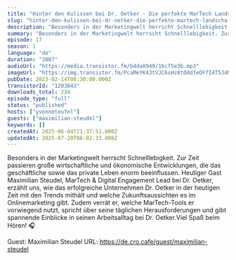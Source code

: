 ```yaml
---
title: "Hinter den Kulissen bei Dr. Oetker - Die perfekte MarTech Landschaft für internationalen Erfolg"
slug: "hinter-den-kulissen-bei-dr-oetker-die-perfekte-martech-landschaft-fur-deinen-internationalen-erfolg"
description: "Besonders in der Marketingwelt herrscht Schnelllebigkeit. Zur Zeit passieren große wirtschaftliche und ökonomische Entwicklungen, die das geschäftliche sowie das private Leben enorm beeinflussen. Heutiger Gast Maximilian Steudel, MarTech & Digital Engagement Lead bei Dr. Oetker, erzählt uns, wie das erfolgreiche Unternehmen Dr. Oetker in der heutigen Zeit mit den Trends mithält und welche Zukunftsaussichten es im Onlinemarketing gibt. Zudem verrät er, welche MarTech-Tools er vorwiegend nutzt, spricht über seine täglichen Herausforderungen und gibt spannende Einblicke in seinen Arbeitsalltag bei Dr. Oetker.Viel Spaß beim Hören! 🎧\n\nGuest: Maximilian Steudel\nURL: https://de.cro.cafe/guest/maximilian-steudel"
summary: "Besonders in der Marketingwelt herrscht Schnelllebigkeit. Zur Zeit passieren große wirtschaftliche und ökonomische Entwicklungen, die das geschäftliche sowie das private Leben enorm beeinflussen. Heutiger Gast Maximilian Steudel, MarTech & Digital Engagement Lead bei Dr. Oetker, erzählt uns, wie das erfolgreiche Unternehmen Dr. Oetker in der heutigen Zeit mit den Trends mithält und welche Zukunftsaussichten es im Onlinemarketing gibt. Zudem verrät er, welche MarTech-Tools er vorwiegend nutzt, spricht über seine täglichen Herausforderungen und gibt spannende Einblicke in seinen Arbeitsalltag bei Dr. Oetker.Viel Spaß beim Hören! 🎧\n\nGuest: Maximilian Steudel\nURL: https://de.cro.cafe/guest/maximilian-steudel"
episode: 17
season: 1
language: "de"
duration: "2087"
audioUrl: "https://media.transistor.fm/b4da8949/16cf5e3b.mp3"
imageUrl: "https://img.transistor.fm/PcaMeYK43tVJC6sHz8tOddfeOFfI4T5J4MqFB8mg5Ow/rs:fill:3000:3000:1/q:60/aHR0cHM6Ly9pbWct/dXBsb2FkLXByb2R1/Y3Rpb24udHJhbnNp/c3Rvci5mbS82NDhk/YzJjYTQ1MzE3YTRk/ZWEzNDFhMDRkMGJk/MTJlMS5wbmc.webp"
pubDate: 2023-02-14T08:30:00.000Z
transistorId: "1203843"
downloads_total: 234
episode_type: "full"
status: "published"
hosts: ["yvonneteufel"]
guests: ["maximilian-steudel"]
keywords: []
createdAt: 2025-06-04T21:37:51.000Z
updatedAt: 2025-07-20T06:02:33.000Z
---
```


Besonders in der Marketingwelt herrscht Schnelllebigkeit. Zur Zeit passieren große wirtschaftliche und ökonomische Entwicklungen, die das geschäftliche sowie das private Leben enorm beeinflussen. Heutiger Gast Maximilian Steudel, MarTech & Digital Engagement Lead bei Dr. Oetker, erzählt uns, wie das erfolgreiche Unternehmen Dr. Oetker in der heutigen Zeit mit den Trends mithält und welche Zukunftsaussichten es im Onlinemarketing gibt. Zudem verrät er, welche MarTech-Tools er vorwiegend nutzt, spricht über seine täglichen Herausforderungen und gibt spannende Einblicke in seinen Arbeitsalltag bei Dr. Oetker.Viel Spaß beim Hören! 🎧

Guest: Maximilian Steudel
URL: https://de.cro.cafe/guest/maximilian-steudel
